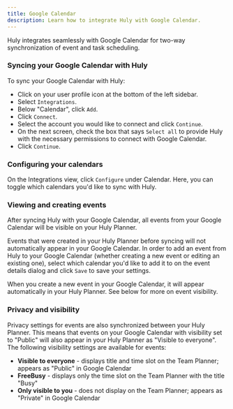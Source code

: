 ```yaml
---
title: Google Calendar
description: Learn how to integrate Huly with Google Calendar.
---
```


Huly integrates seamlessly with Google Calendar for two-way synchronization of event and task scheduling. 

### Syncing your Google Calendar with Huly

To sync your Google Calendar with Huly:
* Click on your user profile icon at the bottom of the left sidebar.
* Select `Integrations`. 
* Below "Calendar", click `Add`.
* Click `Connect`. 
* Select the account you would like to connect and click `Continue`. 
* On the next screen, check the box that says `Select all` to provide Huly with the necessary permissions to connect with Google Calendar. 
* Click `Continue`. 

### Configuring your calendars

On the Integrations view, click `Configure` under Calendar. Here, you can toggle which calendars you'd like to sync with Huly.

### Viewing and creating events

After syncing Huly with your Google Calendar, all events from your Google Calendar will be visible on your Huly Planner. 

Events that were created in your Huly Planner before syncing will not automatically appear in your Google Calendar. In order to add an event from Huly to your Google Calendar (whether creating a new event or editing an existing one), select which calendar you'd like to add it to on the event details dialog and click `Save` to save your settings.

When you create a new event in your Google Calendar, it will appear automatically in your Huly Planner. See below for more on event visibility.

### Privacy and visibility

Privacy settings for events are also synchronized between your Huly Planner. This means that events on your Google Calendar with visibility set to "Public" will also appear in your Huly Planner as "Visible to everyone". The following visibility settings are available for events:

* **Visible to everyone** - displays title and time slot on the Team Planner; appears as "Public" in Google Calendar
* **FreeBusy** - displays only the time slot on the Team Planner with the title "Busy"
* **Only visible to you** - does not display on the Team Planner; appears as "Private" in Google Calendar